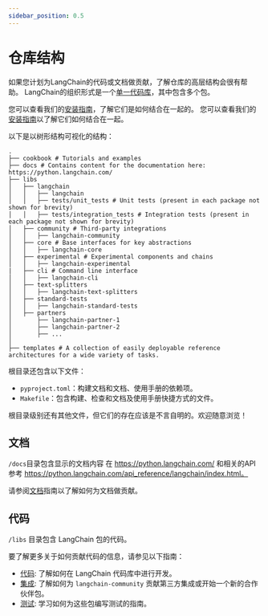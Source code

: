 ```yaml
---
sidebar_position: 0.5
---
```

# 仓库结构

如果您计划为LangChain的代码或文档做贡献，了解仓库的高层结构会很有帮助。
LangChain的组织形式是一个[单一代码库](https://en.wikipedia.org/wiki/Monorepo)，其中包含多个包。

您可以查看我们的[安装指南](/docs/how_to/installation/)，了解它们是如何结合在一起的。
您可以查看我们的[安装指南](/docs/how_to/installation/)以了解它们如何结合在一起。

以下是以树形结构可视化的结构：

```text
.
├── cookbook # Tutorials and examples
├── docs # Contains content for the documentation here: https://python.langchain.com/
├── libs
│   ├── langchain
│   │   ├── langchain
│   │   ├── tests/unit_tests # Unit tests (present in each package not shown for brevity)
│   │   ├── tests/integration_tests # Integration tests (present in each package not shown for brevity)
│   ├── community # Third-party integrations
│   │   ├── langchain-community
│   ├── core # Base interfaces for key abstractions
│   │   ├── langchain-core
│   ├── experimental # Experimental components and chains
│   │   ├── langchain-experimental
|   ├── cli # Command line interface
│   │   ├── langchain-cli
│   ├── text-splitters
│   │   ├── langchain-text-splitters
│   ├── standard-tests
│   │   ├── langchain-standard-tests
│   ├── partners
│       ├── langchain-partner-1
│       ├── langchain-partner-2
│       ├── ...
│
├── templates # A collection of easily deployable reference architectures for a wide variety of tasks.
```

根目录还包含以下文件：

* `pyproject.toml`：构建文档和文档、使用手册的依赖项。
* `Makefile`：包含构建、检查和文档及使用手册快捷方式的文件。

根目录级别还有其他文件，但它们的存在应该是不言自明的。欢迎随意浏览！

## 文档

`/docs`目录包含显示的文档内容
在 https://python.langchain.com/ 和相关的API参考 https://python.langchain.com/api_reference/langchain/index.html。

请参阅[文档](/docs/contributing/documentation/)指南以了解如何为文档做贡献。

## 代码

 `/libs` 目录包含 LangChain 包的代码。

要了解更多关于如何贡献代码的信息，请参见以下指南：

- [代码](/docs/contributing/code/): 了解如何在 LangChain 代码库中进行开发。
- [集成](./integrations.mdx): 了解如何为 `langchain-community` 贡献第三方集成或开始一个新的合作伙伴包。
- [测试](./testing.mdx): 学习如何为这些包编写测试的指南。

